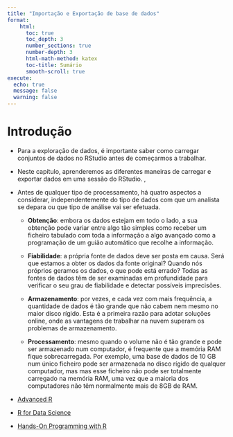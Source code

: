 ```yaml
---
title: "Importação e Exportação de base de dados"
format: 
    html:
      toc: true
      toc_depth: 3
      number_sections: true
      number-depth: 3
      html-math-method: katex
      toc-title: Sumário
      smooth-scroll: true
execute:
  echo: true
  message: false
  warning: false
---
```


# Introdução

-   Para a exploração de dados, é importante saber como carregar conjuntos de dados no RStudio antes de começarmos a trabalhar.

-   Neste capítulo, aprenderemos as diferentes maneiras de carregar e exportar dados em uma sessão do RStudio. ,

-   Antes de qualquer tipo de processamento, há quatro aspectos a considerar, independentemente do tipo de dados com que um analista se depara ou que tipo de análise vai ser efetuada.

    -   **Obtenção**: embora os dados estejam em todo o lado, a sua obtenção pode variar entre algo tão simples como receber um ficheiro tabulado com toda a informação a algo avançado como a programação de um guião automático que recolhe a informação.

    -   **Fiabilidade**: a própria fonte de dados deve ser posta em causa. Será que estamos a obter os dados da fonte original? Quando nós próprios geramos os dados, o que pode está errado? Todas as fontes de dados têm de ser examinadas em profundidade para verificar o seu grau de fiabilidade e detectar possíveis imprecisões.

    -   **Armazenamento**: por vezes, e cada vez com mais frequência, a quantidade de dados é tão grande que não cabem nem mesmo no maior disco rígido. Esta é a primeira razão para adotar soluções online, onde as vantagens de trabalhar na nuvem superam os problemas de armazenamento.

    -   **Processamento**: mesmo quando o volume não é tão grande e pode ser armazenado num computador, é frequente que a memória RAM fique sobrecarregada. Por exemplo, uma base de dados de 10 GB num único ficheiro pode ser armazenada no disco rígido de qualquer computador, mas mas esse ficheiro não pode ser totalmente carregado na memória RAM, uma vez que a maioria dos computadores não têm normalmente mais de 8GB de RAM.

-   [[Advanced R]{.underline}](https://adv-r.hadley.nz/index.html)

-   [[R for Data Science]{.underline}](https://r4ds.had.co.nz/index.html)

-   [Hands-On Programming with R](https://web.itu.edu.tr/~tokerem/Hands-On_R.pdf)
